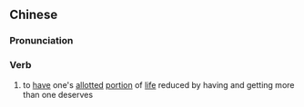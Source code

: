 {{also|折寿}}
==Chinese==
{{zh-forms|s=折寿}}

===Pronunciation===
{{zh-pron
|m=zhéshòu
|c=zit3 sau6
|mn=qz,xm,zz:chiat-siū
|cat=v
}}

===Verb===
{{zh-verb}}

# to [[have]] one's [[allotted]] [[portion]] of [[life]] reduced by having and getting more than one deserves